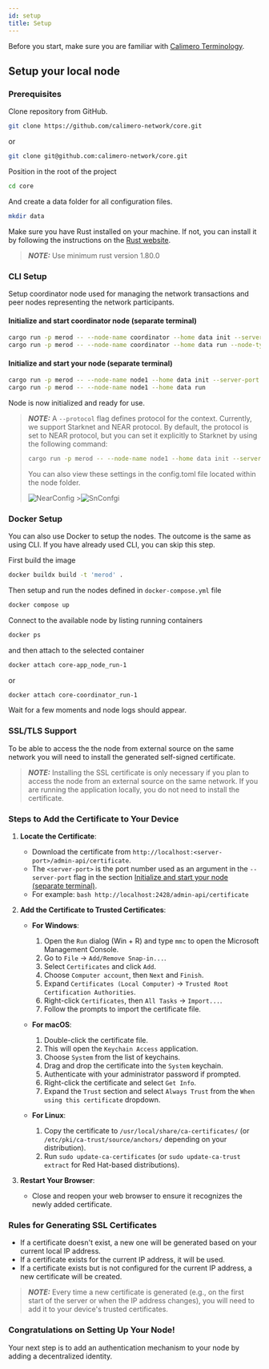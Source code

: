 ```yaml
---
id: setup
title: Setup
---
```


Before you start, make sure you are familiar with
[Calimero Terminology](/learn/terminology).

## Setup your local node

### Prerequisites

Clone repository from GitHub.

```bash title="Terminal"
git clone https://github.com/calimero-network/core.git
```

or

```bash title="Terminal"
git clone git@github.com:calimero-network/core.git
```

Position in the root of the project

```bash title="Terminal"
cd core
```

And create a data folder for all configuration files.

```bash title="Terminal"
mkdir data
```

Make sure you have Rust installed on your machine. If not, you can install it by
following the instructions on the
[Rust website](https://www.rust-lang.org/tools/install).

> **_NOTE:_** Use minimum rust version 1.80.0

### CLI Setup

Setup coordinator node used for managing the network transactions and peer nodes
representing the network participants.

#### Initialize and start coordinator node (separate terminal)

```bash title="Terminal"
cargo run -p merod -- --node-name coordinator --home data init --server-port 2427 --swarm-port 2527
cargo run -p merod -- --node-name coordinator --home data run --node-type coordinator
```

#### Initialize and start your node (separate terminal)

```bash title="Terminal"
cargo run -p merod -- --node-name node1 --home data init --server-port 2428 --swarm-port 2528
cargo run -p merod -- --node-name node1 --home data run
```

Node is now initialized and ready for use.

> **_NOTE:_** A `--protocol` flag defines protocol for the context. Currently,
> we support Starknet and NEAR protocol. By default, the protocol is set to NEAR
> protocol, but you can set it explicitly to Starknet by using the following
> command:
>
> ```bash title="Terminal"
> cargo run -p merod -- --node-name node1 --home data init --server-port 2428 --swarm-port 2528 --protocol starknet
> ```
>
> You can also view these settings in the config.toml file located within the
> node folder.
>
> ![NearConfig](/init/near-config.png) >![SnConfgi](/init/sn-config.png)

### Docker Setup

You can also use Docker to setup the nodes. The outcome is the same as using
CLI. If you have already used CLI, you can skip this step.

First build the image

```bash title="Terminal"
docker buildx build -t 'merod' .
```

Then setup and run the nodes defined in `docker-compose.yml` file

```bash title="Terminal"
docker compose up
```

Connect to the available node by listing running containers

```bash title="Terminal"
docker ps
```

and then attach to the selected container

```bash title="Node Terminal"
docker attach core-app_node_run-1
```

or

```bash title="Coordinator Terminal"
docker attach core-coordinator_run-1
```

Wait for a few moments and node logs should appear.

### SSL/TLS Support

To be able to access the the node from external source on the same network you
will need to install the generated self-signed certificate.

> **_NOTE:_** Installing the SSL certificate is only necessary if you plan to
> access the node from an external source on the same network. If you are
> running the application locally, you do not need to install the certificate.

### Steps to Add the Certificate to Your Device

1. **Locate the Certificate**:

   - Download the certificate from
     `http://localhost:<server-port>/admin-api/certificate`.
   - The `<server-port>` is the port number used as an argument in the
     `--server-port` flag in the section
     [Initialize and start your node (separate terminal)](#initialize-and-start-your-node-separate-terminal).
   - For example: `bash http://localhost:2428/admin-api/certificate`

2. **Add the Certificate to Trusted Certificates**:

   - **For Windows**:

     1. Open the `Run` dialog (Win + R) and type `mmc` to open the Microsoft
        Management Console.
     2. Go to `File` -> `Add/Remove Snap-in...`.
     3. Select `Certificates` and click `Add`.
     4. Choose `Computer account`, then `Next` and `Finish`.
     5. Expand `Certificates (Local Computer)` ->
        `Trusted Root Certification Authorities`.
     6. Right-click `Certificates`, then `All Tasks` -> `Import...`.
     7. Follow the prompts to import the certificate file.

   - **For macOS**:

     1. Double-click the certificate file.
     2. This will open the `Keychain Access` application.
     3. Choose `System` from the list of keychains.
     4. Drag and drop the certificate into the `System` keychain.
     5. Authenticate with your administrator password if prompted.
     6. Right-click the certificate and select `Get Info`.
     7. Expand the `Trust` section and select `Always Trust` from the
        `When using this certificate` dropdown.

   - **For Linux**:
     1. Copy the certificate to `/usr/local/share/ca-certificates/` (or
        `/etc/pki/ca-trust/source/anchors/` depending on your distribution).
     2. Run `sudo update-ca-certificates` (or `sudo update-ca-trust extract` for
        Red Hat-based distributions).

3. **Restart Your Browser**:
   - Close and reopen your web browser to ensure it recognizes the newly added
     certificate.

### Rules for Generating SSL Certificates

- If a certificate doesn't exist, a new one will be generated based on your
  current local IP address.
- If a certificate exists for the current IP address, it will be used.
- If a certificate exists but is not configured for the current IP address, a
  new certificate will be created.

> **_NOTE:_** Every time a new certificate is generated (e.g., on the first
> start of the server or when the IP address changes), you will need to add it
> to your device's trusted certificates.

### Congratulations on Setting Up Your Node!

Your next step is to add an authentication mechanism to your node by adding a
decentralized identity.
